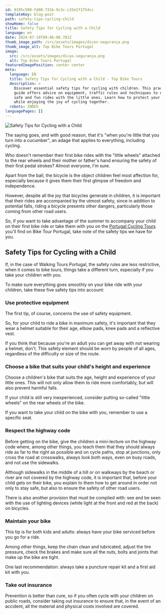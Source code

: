 ```yaml
---
id: 0195c500-fd88-731b-9c3c-c33e1f1754cc
templateKey: blog-post
path: safety-tips-cycling-child
showHome: false
title: Safety Tips for Cycling with a Child
language: en
date: 2024-07-18T09:46:00.781Z
thumb_image_path: /src/assets/images/dicas-segurança.png
thumb_image_alt: Top Bike Tours Portugal
image:
  src: /src/assets/images/dicas-segurança.png
  alt: Top Bike Tours Portugal
featuredImagePosition: center center
meta:
  language: EN
  title: Safety Tips for Cycling with a Child - Top Bike Tours
  description: >
    Discover essential safety tips for cycling with children. This practical
    guide offers advice on equipment, traffic rules and techniques to ensure
    safe and fun rides with the little ones. Learn how to protect your family
    while enjoying the joy of cycling together.
  robots: INDEX
languagePages: []
---
```


![Safety Tips for Cycling with a Child](/src/assets/images/dicas-segurança.png 'Safety Tips for Cycling with a Child')

The saying goes, and with good reason, that it's "when you're little that you
turn into a cucumber", an adage that applies to everything, including cycling.

Who doesn't remember their first bike rides with the "little wheels" attached to
the rear wheels and their mother or father's hand ensuring the safety of their
first pedal strokes? Almost everyone, I'm sure.

Apart from the ball, the bicycle is the object children feel most affection for,
especially because it gives them their first glimpse of freedom and
independence.

However, despite all the joy that bicycles generate in children, it is important
that their rides are accompanied by the utmost safety, since in addition to
potential falls, riding a bicycle presents other dangers, particularly those
coming from other road users.

So, if you want to take advantage of the summer to accompany your child on their
first bike ride or take them with you on the
[Portugal Cycling Tours](https://topwalkingtoursportugal.com/) you'll find on
Bike Tour Portugal, take note of the safety tips we have for you.

## Safety Tips for Cycling with a Child

If, in the case of Walking Tours Portugal, the safety rules are less
restrictive, when it comes to bike tours, things take a different turn,
especially if you take your children with you.

To make sure everything goes smoothly on your bike ride with your children, take
these five safety tips into account:

### Use protective equipment

The first tip, of course, concerns the use of safety equipment.

So, for your child to ride a bike in maximum safety, it's important that they
wear a helmet suitable for their age, elbow pads, knee pads and a reflective
vest.

If you think that because you're an adult you can get away with not wearing a
helmet, don't. This safety element should be worn by people of all ages,
regardless of the difficulty or size of the route.

### Choose a bike that suits your child's height and experience

Choose a children's bike that suits the age, height and experience of your
little ones. This will not only allow them to ride more comfortably, but will
also prevent harmful falls.

If your child is still very inexperienced, consider putting so-called "little
wheels" on the rear wheels of the bike.

If you want to take your child on the bike with you, remember to use a specific
seat.

### Respect the highway code

Before getting on the bike, give the children a mini-lecture on the highway code
where, among other things, you teach them that they should always ride as far to
the right as possible and on cycle paths, stop at junctions, only cross the road
at crosswalks, always look both ways, even on busy roads, and not use the
sidewalks.

Although sidewalks in the middle of a hill or on walkways by the beach or river
are not covered by the highway code, it is important that, before your child
gets on their bike, you explain to them how to get around in order not only to
stay safe, but also to ensure the safety of other road users.

There is also another provision that must be complied with: see and be seen with
the use of lighting devices (white light at the front and red at the back) on
bicycles.

### Maintain your bike

This tip is for both kids and adults: always have your bike serviced before you
go for a ride.

Among other things, keep the chain clean and lubricated, adjust the tire
pressure, check the brakes and make sure all the nuts, bolts and joints that
make up the bike are tight.

One last recommendation: always take a puncture repair kit and a first aid kit
with you.

### Take out insurance

Prevention is better than cure, so if you often cycle with your children on
public roads, consider taking out insurance to ensure that, in the event of an
accident, all the material and physical costs involved are covered.
